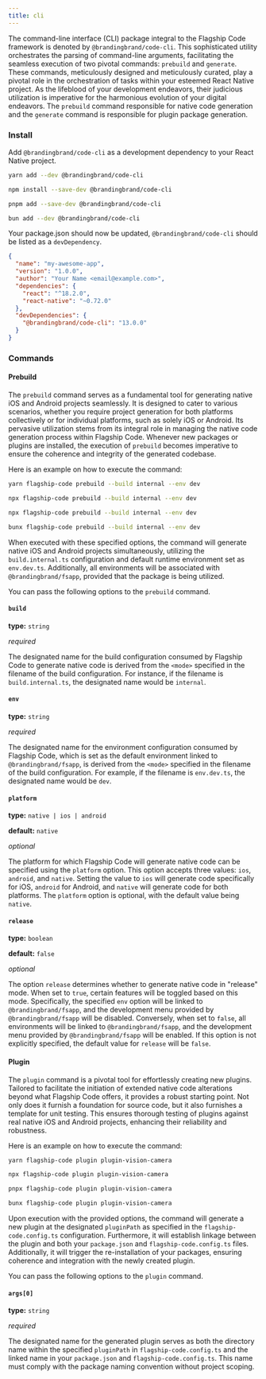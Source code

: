 ```yaml
---
title: cli
---
```


The command-line interface (CLI) package integral to the Flagship Code framework is denoted by `@brandingbrand/code-cli`. This sophisticated utility orchestrates the parsing of command-line arguments, facilitating the seamless execution of two pivotal commands: `prebuild` and `generate`. These commands, meticulously designed and meticulously curated, play a pivotal role in the orchestration of tasks within your esteemed React Native project. As the lifeblood of your development endeavors, their judicious utilization is imperative for the harmonious evolution of your digital endeavors. The `prebuild` command responsible for native code generation and the `generate` command is responsible for plugin package generation.

### Install

Add `@brandingbrand/code-cli` as a development dependency to your React Native project.


<Tabs>
<TabItem label="yarn">

```sh
yarn add --dev @brandingbrand/code-cli
```

</TabItem>
<TabItem label="npm">

```sh
npm install --save-dev @brandingbrand/code-cli
```

</TabItem>
<TabItem label="pnpm">

```sh
pnpm add --save-dev @brandingbrand/code-cli
```

</TabItem>
<TabItem label="bun">

```sh
bun add --dev @brandingbrand/code-cli
```

</TabItem>
</Tabs>

Your package.json should now be updated, `@brandingbrand/code-cli` should be listed as a `devDependency`.

```json title="package.json" ins={10}
{
  "name": "my-awesome-app",
  "version": "1.0.0",
  "author": "Your Name <email@example.com>",
  "dependencies": {
    "react": "^18.2.0",
    "react-native": "~0.72.0"
  },
  "devDependencies": {
    "@brandingbrand/code-cli": "13.0.0"
  }
}
```

### Commands

#### Prebuild

The `prebuild` command serves as a fundamental tool for generating native iOS and Android projects seamlessly. It is designed to cater to various scenarios, whether you require project generation for both platforms collectively or for individual platforms, such as solely iOS or Android. Its pervasive utilization stems from its integral role in managing the native code generation process within Flagship Code. Whenever new packages or plugins are installed, the execution of `prebuild` becomes imperative to ensure the coherence and integrity of the generated codebase.

Here is an example on how to execute the command:

<Tabs>
<TabItem label="yarn">

```sh
yarn flagship-code prebuild --build internal --env dev
```

</TabItem>
<TabItem label="npm">

```sh
npx flagship-code prebuild --build internal --env dev
```

</TabItem>
<TabItem label="pnpm">

```sh
npx flagship-code prebuild --build internal --env dev
```

</TabItem>
<TabItem label="bun">

```sh
bunx flagship-code prebuild --build internal --env dev
```

</TabItem>
</Tabs>

When executed with these specified options, the command will generate native iOS and Android projects simultaneously, utilizing the `build.internal.ts` configuration and default runtime environment set as `env.dev.ts`. Additionally, all environments will be associated with `@brandingbrand/fsapp`, provided that the package is being utilized.

You can pass the following options to the `prebuild` command.

#### `build`

**type:** `string`

_required_

The designated name for the build configuration consumed by Flagship Code to generate native code is derived from the `<mode>` specified in the filename of the build configuration. For instance, if the filename is `build.internal.ts`, the designated name would be `internal`.

#### `env`

**type:** `string`

_required_

The designated name for the environment configuration consumed by Flagship Code, which is set as the default environment linked to `@brandingbrand/fsapp`, is derived from the `<mode>` specified in the filename of the build configuration. For example, if the filename is `env.dev.ts`, the designated name would be `dev`.

#### `platform`

**type:** `native | ios | android`

**default:** `native`

_optional_

The platform for which Flagship Code will generate native code can be specified using the `platform` option. This option accepts three values: `ios`, `android`, and `native`. Setting the value to `ios` will generate code specifically for iOS, `android` for Android, and `native` will generate code for both platforms. The `platform` option is optional, with the default value being `native`.

#### `release`

**type:** `boolean`

**default:** `false`

_optional_

The option `release` determines whether to generate native code in "release" mode. When set to `true`, certain features will be toggled based on this mode. Specifically, the specified `env` option will be linked to `@brandingbrand/fsapp`, and the development menu provided by `@brandingbrand/fsapp` will be disabled. Conversely, when set to `false`, all environments will be linked to `@brandingbrand/fsapp`, and the development menu provided by `@brandingbrand/fsapp` will be enabled. If this option is not explicitly specified, the default value for `release` will be `false`.

#### Plugin

The `plugin` command is a pivotal tool for effortlessly creating new plugins. Tailored to facilitate the initiation of extended native code alterations beyond what Flagship Code offers, it provides a robust starting point. Not only does it furnish a foundation for source code, but it also furnishes a template for unit testing. This ensures thorough testing of plugins against real native iOS and Android projects, enhancing their reliability and robustness.

Here is an example on how to execute the command:

<Tabs>
<TabItem label="yarn">

```sh
yarn flagship-code plugin plugin-vision-camera
```

</TabItem>
<TabItem label="npm">

```sh
npx flagship-code plugin plugin-vision-camera
```

</TabItem>
<TabItem label="pnpm">

```sh
pnpx flagship-code plugin plugin-vision-camera
```

</TabItem>
<TabItem label="bun">

```sh
bunx flagship-code plugin plugin-vision-camera
```

</TabItem>
</Tabs>

Upon execution with the provided options, the command will generate a new plugin at the designated `pluginPath` as specified in the `flagship-code.config.ts` configuration. Furthermore, it will establish linkage between the plugin and both your `package.json` and `flagship-code.config.ts` files. Additionally, it will trigger the re-installation of your packages, ensuring coherence and integration with the newly created plugin.

You can pass the following options to the `plugin` command.

#### `args[0]`

**type:** `string`

_required_

The designated name for the generated plugin serves as both the directory name within the specified `pluginPath` in `flagship-code.config.ts` and the linked name in your `package.json` and `flagship-code.config.ts`. This name must comply with the package naming convention without project scoping.
